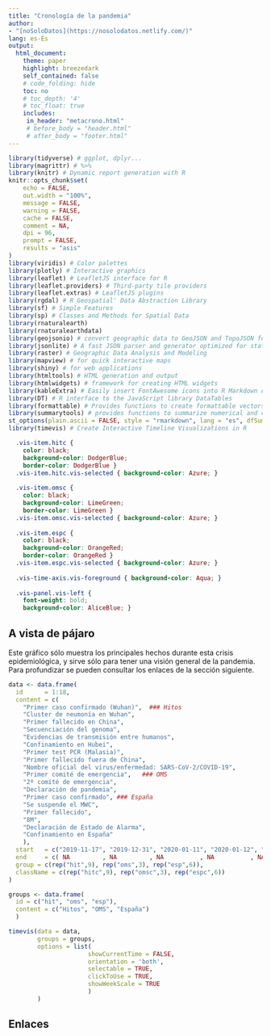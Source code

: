 ```yaml
---
title: "Cronología de la pandemia"
author:
- "[noSoloDatos](https://nosolodatos.netlify.com/)"
lang: es-Es
output:
  html_document:
    theme: paper
    highlight: breezedark
    self_contained: false
    # code_folding: hide
    toc: no
    # toc_depth: '4'
    # toc_float: true
    includes:
     in_header: "metacrono.html"
     # before_body = "header.html"
     # after_body = "footer.html"
---
```


```r
library(tidyverse) # ggplot, dplyr...
library(magrittr) # %>%
library(knitr) # Dynamic report generation with R
knitr::opts_chunk$set(
	echo = FALSE,
	out.width = "100%",
	message = FALSE,
	warning = FALSE,
	cache = FALSE,
	comment = NA,
	dpi = 96,
	prompt = FALSE,
	results = "asis"
)
library(viridis) # Color palettes
library(plotly) # Interactive graphics
library(leaflet) # LeafletJS interface for R
library(leaflet.providers) # Third-party tile providers
library(leaflet.extras) # LeafletJS plugins
library(rgdal) # R Geospatial' Data Abstraction Library
library(sf) # Simple Features
library(sp) # Classes and Methods for Spatial Data
library(rnaturalearth) 
library(rnaturalearthdata)
library(geojsonio) # convert geographic data to GeoJSON and TopoJSON formats
library(jsonlite) # A fast JSON parser and generator optimized for statistical data and the web
library(raster) # Geographic Data Analysis and Modeling
library(mapview) # for quick interactive maps
library(shiny) # for web applications
library(htmltools) # HTML generation and output
library(htmlwidgets) # framework for creating HTML widgets
library(kableExtra) # Easily insert FontAwesome icons into R Markdown docs and Shiny apps
library(DT) # R interface to the JavaScript library DataTables 
library(formattable) # Provides functions to create formattable vectors and data frames
library(summarytools) # provides functions to summarize numerical and categorical data
st_options(plain.ascii = FALSE, style = "rmarkdown", lang = "es", dfSummary.na.col = FALSE, headings = FALSE)
library(timevis) # Create Interactive Timeline Visualizations in R
```

```css
  
  .vis-item.hitc { 
    color: black;
    background-color: DodgerBlue;
    border-color: DodgerBlue }
  .vis-item.hitc.vis-selected { background-color: Azure; }
  
  .vis-item.omsc {
    color: black;
    background-color: LimeGreen;
    border-color: LimeGreen }
  .vis-item.omsc.vis-selected { background-color: Azure; }
  
  .vis-item.espc {
    color: black;
    background-color: OrangeRed;
    border-color: OrangeRed }
  .vis-item.espc.vis-selected { background-color: Azure; }
  
  .vis-time-axis.vis-foreground { background-color: Aqua; }
  
  .vis-panel.vis-left {
    font-weight: bold;
    background-color: AliceBlue; }

```

## A vista de pájaro

Este gráfico sólo muestra los principales hechos durante esta crisis epidemiológica, y sirve sólo para tener una visión general de la pandemia. Para profundizar se pueden consultar los enlaces de la sección siguiente.

```r
data <- data.frame(
  id      = 1:18,
  content = c(
    "Primer caso confirmado (Wuhan)",  ### Hitos
    "Cluster de neumonía en Wuhan",
    "Primer fallecido en China",
    "Secuenciación del genoma",
    "Evidencias de transmisión entre humanos",
    "Confinamiento en Hubei",
    "Primer test PCR (Malasia)",
    "Primer fallecido fuera de China",
    "Nombre oficial del virus/enfermedad: SARS-CoV-2/COVID-19",
    "Primer comité de emergencia",   ### OMS
    "2º comité de emergencia",
    "Declaración de pandemia",
    "Primer caso confirmado", ### España
    "Se suspende el MWC",
    "Primer fallecido",
    "8M",
    "Declaración de Estado de Alarma",
    "Confinamiento en España"
    ),
  start   = c("2019-11-17", "2019-12-31", "2020-01-11", "2020-01-12", "2020-01-22", "2020-01-23", "2020-01-24", "2020-02-2",  "2020-02-11", "2020-01-23", "2020-01-30", "2020-03-11", "2020-01-31", "2020-02-12", "2020-02-13", "2020-03-8" , "2020-03-13", "2020-03-14"),
  end     = c( NA         , NA         , NA          , NA          , NA          , "2020-04-8", NA          , NA          , NA          , NA          , NA          , NA          , NA          , NA          ,      NA         , NA         , NA          , "2020-06-20"),
  group = c(rep("hit",9), rep("oms",3), rep("esp",6)),
  className = c(rep("hitc",9), rep("omsc",3), rep("espc",6))
)

groups <- data.frame(
  id = c("hit", "oms", "esp"),
  content = c("Hitos", "OMS", "España")
  )

timevis(data = data,
        groups = groups,
        options = list(
                      showCurrentTime = FALSE,
                      orientation = 'both',
                      selectable = TRUE,
                      clickToUse = TRUE,
                      showWeekScale = TRUE
                      )
        )

```

## Enlaces



